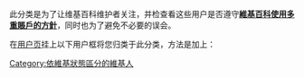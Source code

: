 此分类是为了让维基百科维护者关注，并检查看这些用户是否遵守'''[[WP:SOCK|維基百科使用多重賬戶的方針]]'''，同时也为了避免不必要的误会。

在[[维基百科:用户页|用户页]]挂上以下用户框将您归类于此分类，方法是加上{{tl|User 共用IP地址|''对方的用户名''}}：
{{User 共用IP地址|Example}}
<br style="clear:both;">
{{empty category}}

[[Category:依維基狀態區分的維基人|Category:依維基狀態區分的維基人]]
